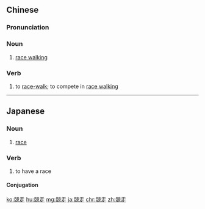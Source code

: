 {{also|竞走}}
==Chinese==
{{zh-forms|s=竞走}}

===Pronunciation===
{{zh-pron
|m=jìngzǒu
|cat=n,v
}}

===Noun===
{{zh-noun}}

# {{lb|zh|sports}} [[race walking]]

===Verb===
{{zh-verb}}

# {{lb|zh|sports}} to [[race-walk]]; to compete in [[race walking]]

----

==Japanese==
{{ja-kanjitab|きょう|そう|yomi=on}}

===Noun===
{{ja-noun|きょうそう|hhira=きやうそう}}

# [[race]]
#: {{ja-usex|'''競走'''で勝った。|'''きょうそう''' で かった。|We won the race.}}

===Verb===
{{ja-verb-suru|きょうそう|hhira=きやうそう}}

# to have a race

====Conjugation====
{{ja-suru|きょうそう}}

[[ko:競走]]
[[hu:競走]]
[[mg:競走]]
[[ja:競走]]
[[chr:競走]]
[[zh:競走]]